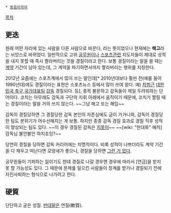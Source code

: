  * [[동음이의어]]

[[목차]]
== 更迭 ==
원래 어떤 자리에 있는 사람을 다른 사람으로 바꾼다, 라는 뜻이었으나 현재에는 '''해고'''라는 뉘앙스로 바뀌었다. 일반적으로 고위 [[공무원]]이나 [[스포츠]]관련 지도자들이 제대로 성적을 내지 못할 때 즉시 짤라버리는 것을 경질이라고 한다. 보통 경질이라는 말을 쓸 때는 [[계약]] 기간이 남아 있는데, 그 계약을 파기하면서까지 짤라버리는 행위를 지칭한다. 

2012년 요즘에는 스포츠계에서 많이 쓰는 말인데[* 2010년대보다 훨씬 전(예를 들어 1990년대)에도 경질이라는 표현은 스포츠뉴스 등에서 많이 쓰여 왔다. 예) [[차범근]] [[대한민국 축구 국가대표팀]] [[감독]] 경질되다. 등], 종목 불문하고 감독들이 제일 두려워하는 단어이다. 코치는 아무래도 감독과 구단의 지휘 아래에서 움직이기 때문에, 코치가 짤릴 때는 경질이라는 말을 거의 쓰지 않는다. ~~그냥 해고 또는 해임~~

감독이 경질당하면 그 경질당한 감독 본인의 자존심에도 금이 가거니와, 감독이 경질당한 팀도 분위기가 어수선해지는 게 보통. 하지만 종종 감독 경질 효과로 경질 직후 성적이 향상되는 팀도 있다. ~~이 경우 경질된 감독은 [[지못미]]~~ ~~[wiki: "한대화" 예끼] 감독님 불안불안 하지죠잉?~~

당연히 경질을 당하면 감독 커리어에는 치명적이다. 비록 성적이 나쁘더라도 계약 기간을 다 채우고 떠난다면 모양새가 좋으나, 경질을 당하면 [[그런 거 없다]].

공무원들이 기피하는 일이기도 한데 경질로 나갈 경우엔 경우에 따라서 [연금]을 받지 못 할 가능성도 있다. 그 때문에 문제를 일으킨 사람들이 징계를 받거나 경질되기 전에 자진사퇴하는 형식으로 나가려고 한다.
  
== 硬質 ==
단단하고 굳은 성질. [[반대말]]은 연질(軟質).

